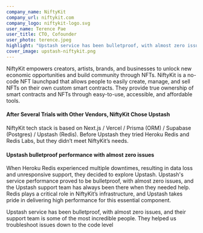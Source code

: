 ```yaml
---
company_name: NiftyKit
company_url: niftykit.com
company_logo: niftykit-logo.svg
user_name: Terence Pae
user_title: CTO, Cofounder
user_photo: terence.jpeg
highlight: "Upstash service has been bulletproof, with almost zero issues, and their support team is some of the most incredible people. They helped us troubleshoot issues down to the code level "
cover_image: upstash-niftykit.png
---
```



NiftyKit empowers creators, artists, brands, and businesses to unlock new economic opportunities and build community through NFTs. NiftyKit is a no-code NFT launchpad that allows people to easily create, manage, and sell NFTs on their own custom smart contracts. They provide true ownership of smart contracts and NFTs through easy-to-use, accessible, and affordable tools.

#### After Several Trials with Other Vendors, NiftyKit Chose Upstash

NiftyKit tech stack is based on Next.js / Vercel / Prisma (ORM) / Supabase (Postgres) / Upstash (Redis). Before Upstash they tried Heroku Redis and Redis Labs, but they didn’t meet NiftyKit’s needs.

#### Upstash bulletproof performance with almost zero issues

When Heroku Redis experienced multiple downtimes, resulting in data loss and unresponsive support, they decided to explore Upstash. Upstash's service performance proved to be bulletproof, with almost zero issues, and the Upstash support team has always been there when they needed help. Redis plays a critical role in NiftyKit’s infrastructure, and Upstash takes pride in delivering high performance for this essential component.

<Highlight name="Terence Pae" title="CTO, Cofounder" photo="terence.jpeg">
Upstash service has been bulletproof, with almost zero issues, and their support team is some of the most incredible people. They helped us troubleshoot issues down to the code level
</Highlight>

